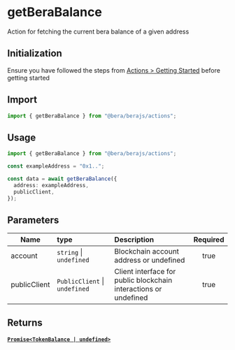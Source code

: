 # getBeraBalance

Action for fetching the current bera balance of a given address

## Initialization

Ensure you have followed the steps from [Actions > Getting Started](/actions/getting-started) before getting started

## Import

```ts
import { getBeraBalance } from "@bera/berajs/actions";
```

## Usage

```ts
import { getBeraBalance } from "@bera/berajs/actions";

const exampleAddress = "0x1..";

const data = await getBeraBalance({
  address: exampleAddress,
  publicClient,
});
```


## Parameters

| Name           | type                              | Description                                                               | Required |
| -------------- | :-------------------------------- | :------------------------------------------------------------------------ | :------: |
| account      | `string` \| `undefined`   | Blockchain account address or undefined                  | true     |
| publicClient | `PublicClient` \| `undefined` | Client interface for public blockchain interactions or undefined | true     |

## Returns

#### [`Promise<TokenBalance | undefined>`](/types/TokenBalance/)
